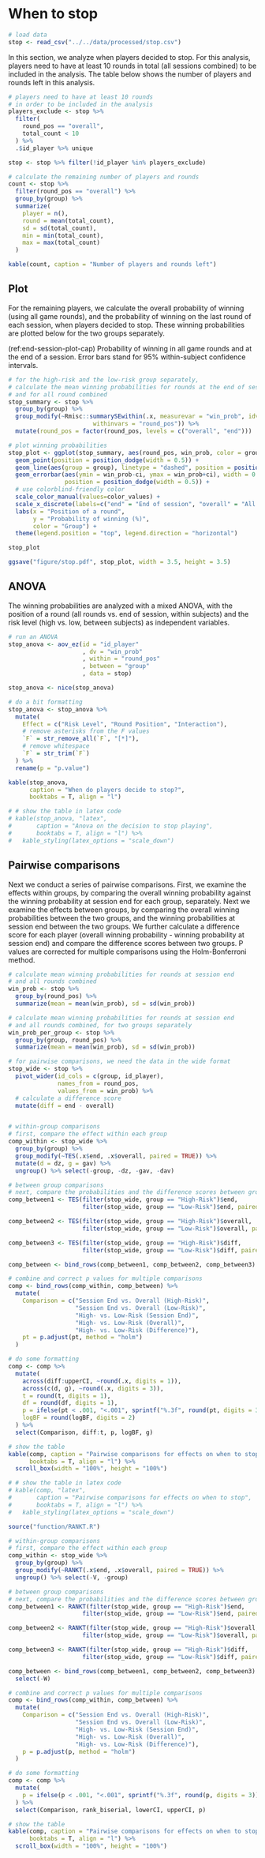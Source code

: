 # When to stop

```r
# load data
stop <- read_csv("../../data/processed/stop.csv")
```

In this section, we analyze when players decided to stop. For this analysis, players need to have at least 10 rounds in total (all sessions combined) to be included in the analysis. The table below shows the number of players and rounds left in this analysis.

```r
# players need to have at least 10 rounds
# in order to be included in the analysis
players_exclude <- stop %>% 
  filter(
    round_pos == "overall",
    total_count < 10
  ) %>%
  .$id_player %>% unique

stop <- stop %>% filter(!id_player %in% players_exclude)

# calculate the remaining number of players and rounds
count <- stop %>%
  filter(round_pos == "overall") %>%
  group_by(group) %>%
  summarize(
    player = n(),
    round = mean(total_count),
    sd = sd(total_count),
    min = min(total_count),
    max = max(total_count)
  )

kable(count, caption = "Number of players and rounds left")
```

## Plot

For the remaining players, we calculate the overall probability of winning (using all game rounds), and the probability of winning on the last round of each session, when players decided to stop. These winning probabilities are plotted below for the two groups separately.  

(ref:end-session-plot-cap) Probability of winning in all game rounds and at the end of a session. Error bars stand for 95\% within-subject confidence intervals.

```r
# for the high-risk and the low-risk group separately,
# calculate the mean winning probabilities for rounds at the end of session
# and for all round combined
stop_summary <- stop %>%
  group_by(group) %>%
  group_modify(~Rmisc::summarySEwithin(.x, measurevar = "win_prob", idvar = "id_player",
                        withinvars = "round_pos")) %>%
  mutate(round_pos = factor(round_pos, levels = c("overall", "end")))

# plot winning probabilities
stop_plot <- ggplot(stop_summary, aes(round_pos, win_prob, color = group)) +
  geom_point(position = position_dodge(width = 0.5)) +
  geom_line(aes(group = group), linetype = "dashed", position = position_dodge(width = 0.5)) +
  geom_errorbar(aes(ymin = win_prob-ci, ymax = win_prob+ci), width = 0.2,
                position = position_dodge(width = 0.5)) +
  # use colorblind-friendly color
  scale_color_manual(values=color_values) + 
  scale_x_discrete(labels=c("end" = "End of session", "overall" = "All rounds")) +
  labs(x = "Position of a round", 
       y = "Probability of winning (%)",
       color = "Group") +
  theme(legend.position = "top", legend.direction = "horizontal")

stop_plot

ggsave("figure/stop.pdf", stop_plot, width = 3.5, height = 3.5)
```

## ANOVA

The winning probabilities are analyzed with a mixed ANOVA, with the position of a round (all rounds vs. end of session, within subjects) and the risk level (high vs. low, between subjects) as independent variables.

```r
# run an ANOVA
stop_anova <- aov_ez(id = "id_player"
                     , dv = "win_prob"
                     , within = "round_pos"
                     , between = "group"
                     , data = stop)

stop_anova <- nice(stop_anova)

# do a bit formatting
stop_anova <- stop_anova %>%
  mutate(
    Effect = c("Risk Level", "Round Position", "Interaction"),
    # remove asterisks from the F values
    `F` = str_remove_all(`F`, "[*]"),
    # remove whitespace
    `F` = str_trim(`F`)
  ) %>%
  rename(p = "p.value")

kable(stop_anova, 
      caption = "When do players decide to stop?",
      booktabs = T, align = "l")

# # show the table in latex code
# kable(stop_anova, "latex",
#       caption = "Anova on the decision to stop playing",
#       booktabs = T, align = "l") %>%
#   kable_styling(latex_options = "scale_down")
```

## Pairwise comparisons

Next we conduct a series of pairwise comparisons. First, we examine the effects within groups, by comparing the overall winning probability against the winning probability at session end for each group, separately. Next we examine the effects between groups, by comparing the overall winning probabilities between the two groups, and the winning probabilities at session end between the two groups. We further calculate a difference score for each player (overall winning probability - winning probability at session end) and compare the difference scores between two groups. P values are corrected for multiple comparisons using the Holm-Bonferroni method.

```r
# calculate mean winning probabilities for rounds at session end
# and all rounds combined
win_prob <- stop %>%
  group_by(round_pos) %>%
  summarize(mean = mean(win_prob), sd = sd(win_prob))

# calculate mean winning probabilities for rounds at session end
# and all rounds combined, for two groups separately
win_prob_per_group <- stop %>%
  group_by(group, round_pos) %>%
  summarize(mean = mean(win_prob), sd = sd(win_prob))

# for pairwise comparisons, we need the data in the wide format
stop_wide <- stop %>%
  pivot_wider(id_cols = c(group, id_player),
              names_from = round_pos,
              values_from = win_prob) %>%
  # calculate a difference score
  mutate(diff = end - overall)


# within-group comparisons
# first, compare the effect within each group
comp_within <- stop_wide %>%
  group_by(group) %>%
  group_modify(~TES(.x$end, .x$overall, paired = TRUE)) %>%
  mutate(d = dz, g = gav) %>%
  ungroup() %>% select(-group, -dz, -gav, -dav)

# between group comparisons
# next, compare the probabilities and the difference scores between groups
comp_between1 <- TES(filter(stop_wide, group == "High-Risk")$end,
                     filter(stop_wide, group == "Low-Risk")$end, paired = FALSE)

comp_between2 <- TES(filter(stop_wide, group == "High-Risk")$overall,
                     filter(stop_wide, group == "Low-Risk")$overall, paired = FALSE)

comp_between3 <- TES(filter(stop_wide, group == "High-Risk")$diff,
                     filter(stop_wide, group == "Low-Risk")$diff, paired = FALSE)

comp_between <- bind_rows(comp_between1, comp_between2, comp_between3)

# combine and correct p values for multiple comparisons
comp <- bind_rows(comp_within, comp_between) %>%
  mutate(
    Comparison = c("Session End vs. Overall (High-Risk)", 
                   "Session End vs. Overall (Low-Risk)", 
                   "High- vs. Low-Risk (Session End)",
                   "High- vs. Low-Risk (Overall)",
                   "High- vs. Low-Risk (Difference)"),
    pt = p.adjust(pt, method = "holm")
  ) 

# do some formatting
comp <- comp %>%
  mutate(
    across(diff:upperCI, ~round(.x, digits = 1)),
    across(c(d, g), ~round(.x, digits = 3)),
    t = round(t, digits = 1),
    df = round(df, digits = 1),
    p = ifelse(pt < .001, "<.001", sprintf("%.3f", round(pt, digits = 3))),
    logBF = round(logBF, digits = 2)
  ) %>%
  select(Comparison, diff:t, p, logBF, g) 

# show the table
kable(comp, caption = "Pairwise comparisons for effects on when to stop",
      booktabs = T, align = "l") %>%
  scroll_box(width = "100%", height = "100%")

# # show the table in latex code
# kable(comp, "latex",
#       caption = "Pairwise comparisons for effects on when to stop",
#       booktabs = T, align = "l") %>%
#   kable_styling(latex_options = "scale_down")
```

```r
source("function/RANKT.R")

# within-group comparisons
# first, compare the effect within each group
comp_within <- stop_wide %>%
  group_by(group) %>%
  group_modify(~RANKT(.x$end, .x$overall, paired = TRUE)) %>%
  ungroup() %>% select(-V, -group)

# between group comparisons
# next, compare the probabilities and the difference scores between groups
comp_between1 <- RANKT(filter(stop_wide, group == "High-Risk")$end,
                     filter(stop_wide, group == "Low-Risk")$end, paired = FALSE)

comp_between2 <- RANKT(filter(stop_wide, group == "High-Risk")$overall,
                     filter(stop_wide, group == "Low-Risk")$overall, paired = FALSE)

comp_between3 <- RANKT(filter(stop_wide, group == "High-Risk")$diff,
                     filter(stop_wide, group == "Low-Risk")$diff, paired = FALSE)

comp_between <- bind_rows(comp_between1, comp_between2, comp_between3) %>%
  select(-W)

# combine and correct p values for multiple comparisons
comp <- bind_rows(comp_within, comp_between) %>%
  mutate(
    Comparison = c("Session End vs. Overall (High-Risk)", 
                   "Session End vs. Overall (Low-Risk)", 
                   "High- vs. Low-Risk (Session End)",
                   "High- vs. Low-Risk (Overall)",
                   "High- vs. Low-Risk (Difference)"),
    p = p.adjust(p, method = "holm")
  ) 

# do some formatting
comp <- comp %>%
  mutate(
    p = ifelse(p < .001, "<.001", sprintf("%.3f", round(p, digits = 3))),
  ) %>%
  select(Comparison, rank_biserial, lowerCI, upperCI, p) 

# show the table
kable(comp, caption = "Pairwise comparisons for effects on when to stop (non-parametric)",
      booktabs = T, align = "l") %>%
  scroll_box(width = "100%", height = "100%")
```

